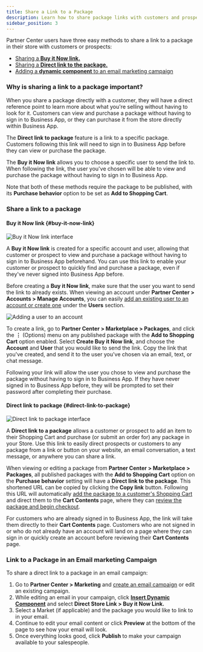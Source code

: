 ```yaml
---
title: Share a Link to a Package
description: Learn how to share package links with customers and prospects using different methods.
sidebar_position: 3
---
```


Partner Center users have three easy methods to share a link to a package in their store with customers or prospects:

- [Sharing a **Buy it Now link.**](#buy-it-now-link)
- [Sharing a **Direct link to the package.**](#direct-link-to-package)
- [Adding a **dynamic component** to an email marketing campaign](#link-to-a-package-in-an-email-marketing-campaign)

### Why is sharing a link to a package important?

When you share a package directly with a customer, they will have a direct reference point to learn more about what you're selling without having to look for it. Customers can view and purchase a package without having to sign in to Business App, or they can purchase it from the store directly within Business App. 

The **Direct link to package** feature is a link to a specific package. Customers following this link will need to sign in to Business App before they can view or purchase the package.

The **Buy it Now link** allows you to choose a specific user to send the link to. When following the link, the user you've chosen will be able to view and purchase the package without having to sign in to Business App.

Note that both of these methods require the package to be published, with its **Purchase behavior** option to be set as **Add to Shopping Cart**.

### Share a link to a package

#### Buy it Now link {#buy-it-now-link}

![Buy it Now link interface](/img/marketplace/packages/buy-it-now-link.jpg)

A **Buy it Now link** is created for a specific account and user, allowing that customer or prospect to view and purchase a package without having to sign in to Business App beforehand. You can use this link to enable your customer or prospect to quickly find and purchase a package, even if they've never signed into Business App before.

Before creating a **Buy it Now link**, make sure that the user you want to send the link to already exists. When viewing an account under **Partner Center > Accounts > Manage Accounts**, you can easily [add an existing user to an account or create one](/marketplace/users/add-existing-user-to-account) under the **Users** section. 

![Adding a user to an account](/img/marketplace/packages/add-user-to-account.jpg)

To create a link, go to **Partner Center > Marketplace > Packages**, and click the **⋮** (Options) menu on any published package with the **Add to Shopping Cart** option enabled. Select **Create Buy it Now link**, and choose the **Account** and **User** that you would like to send the link. Copy the link that you've created, and send it to the user you've chosen via an email, text, or chat message. 

Following your link will allow the user you chose to view and purchase the package without having to sign in to Business App. If they have never signed in to Business App before, they will be prompted to set their password after completing their purchase.

#### Direct link to package {#direct-link-to-package}

![Direct link to package interface](/img/marketplace/packages/direct-link-to-package.jpg)

A **Direct link to a package** allows a customer or prospect to add an item to their Shopping Cart and purchase (or submit an order for) any package in your Store. Use this link to easily direct prospects or customers to any package from a link or button on your website, an email conversation, a text message, or anywhere you can share a link.

When viewing or editing a package from **Partner Center > Marketplace > Packages**, all published packages with the **Add to Shopping Cart** option on the **Purchase behavior** setting will have a **Direct link to the package**. This shortened URL can be copied by clicking the **Copy link** button. Following this URL will automatically [add the package to a customer's Shopping Cart](/marketplace/marketplace-packages/add-packages-to-cart) and direct them to the **Cart Contents** page, where they can [review the package and begin checkout](/marketplace/marketplace-packages/checkout-and-purchase-packages).

For customers who are already signed in to Business App, the link will take them directly to their **Cart Contents** page. Customers who are not signed in or who do not already have an account will land on a page where they can sign in or quickly create an account before reviewing their **Cart Contents** page.

### Link to a Package in an Email marketing Campaign

To share a direct link to a package in an email campaign:

1. Go to **Partner Center > Marketing** and [create an email campaign](/marketing/create-email-campaign) or edit an existing campaign.
2. While editing an email in your campaign, click [**Insert Dynamic Component**](/marketing/email-dynamic-components) and select **Direct Store Link > Buy it Now Link.**
3. Select a Market (if applicable) and the package you would like to link to in your email.
4. Continue to edit your email content or click **Preview** at the bottom of the page to see how your email will look.
5. Once everything looks good, click **Publish** to make your campaign available to your salespeople.